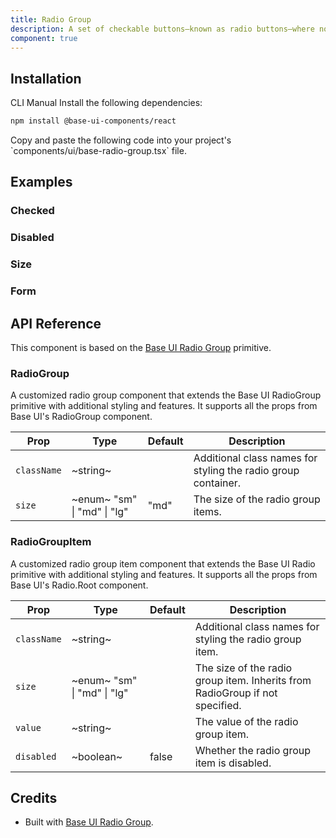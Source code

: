```yaml
---
title: Radio Group
description: A set of checkable buttons—known as radio buttons—where no more than one of the buttons can be checked at a time.
component: true
---
```


<ExamplePreview path="base-radio-group/default" />

## Installation

<Tabs defaultValue="cli">

<TabsList>
  <TabsTrigger value="cli">CLI</TabsTrigger>
  <TabsTrigger value="manual">Manual</TabsTrigger>
</TabsList>

<TabsContent value="cli">
  <CliCommands name="radio-group" />
</TabsContent>

<TabsContent value="manual">    
<Steps>

<Step>
Install the following dependencies:

```bash
npm install @base-ui-components/react
```

</Step>

<Step>
Copy and paste the following code into your project's `components/ui/base-radio-group.tsx` file.

<ComponentPreview name="base-radio-group" />

</Step>

</Steps>

</TabsContent>

</Tabs>

## Examples

### Checked

<ExamplePreview path="base-radio-group/checked" />

### Disabled

<ExamplePreview path="base-radio-group/disabled" />

### Size

<ExamplePreview path="base-radio-group/size" />

### Form

<ExamplePreview path="base-radio-group/form" />

## API Reference

This component is based on the [Base UI Radio Group](https://base-ui.com/react/components/radio-group) primitive.

### RadioGroup

A customized radio group component that extends the Base UI RadioGroup primitive with additional styling and features. It supports all the props from Base UI's RadioGroup component.

| **Prop**    | **Type**                                                 | **Default** | **Description**                                               |
| ----------- | -------------------------------------------------------- | ----------- | ------------------------------------------------------------- |
| `className` | ~string~                                                 | <Na/>       | Additional class names for styling the radio group container. |
| `size`      | ~enum~ <PopoverInfo> "sm" \| "md" \| "lg" </PopoverInfo> | "md"        | The size of the radio group items.                            |

### RadioGroupItem

A customized radio group item component that extends the Base UI Radio primitive with additional styling and features. It supports all the props from Base UI's Radio.Root component.

| **Prop**    | **Type**                                                 | **Default** | **Description**                                                              |
| ----------- | -------------------------------------------------------- | ----------- | ---------------------------------------------------------------------------- |
| `className` | ~string~                                                 | <Na/>       | Additional class names for styling the radio group item.                     |
| `size`      | ~enum~ <PopoverInfo> "sm" \| "md" \| "lg" </PopoverInfo> | <Na/>       | The size of the radio group item. Inherits from RadioGroup if not specified. |
| `value`     | ~string~                                                 | <Na/>       | The value of the radio group item.                                           |
| `disabled`  | ~boolean~                                                | false       | Whether the radio group item is disabled.                                    |

## Credits

- Built with [Base UI Radio Group](https://base-ui.com/react/components/radio-group).

